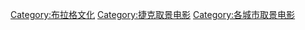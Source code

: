 [[Category:‭布拉格文化|Category:‭布拉格文化]]
[[Category:‭捷克取景电影|Category:‭捷克取景电影]]
[[Category:各城市取景电影|Category:各城市取景电影]]